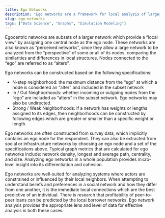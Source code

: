```yaml
---
title: Ego Networks
description: "Ego networks are a framework for local analysis of larger graphs."
slug: ego-networks
tags: ["Data Science", "Graphs", "Simulation Modeling"]
---
```


Egocentric networks are subsets of a larger network which provide a “local view” by assigning one central node as the ego node. These networks are also known as “perceived networks”, since they allow a large network to be analyzed from the “perspective” of some or all of its nodes, comparing the similarities and differences in local structures. Nodes connected to the “ego” are referred to as “alters”.

Ego networks can be constructed based on the following specifications:

- N-step neighborhood: the maximum distance from the “ego” at which a node is considered an “alter” and included in the subset network
- In / Out Neighborhoods: whether incoming or outgoing nodes from the “ego” are included as “alters” in the subset network. Ego networks may also be undirected.
- Strong / Weak Neighborhoods: if a network has weights or lengths assigned to its edges, then neighborhoods can be constructed by following edges which are greater or smaller than a specific weight or length.

Ego networks are often constructed from survey data, which implicitly contains an ego node for the respondent. They can also be extracted from social or infrastructure networks by choosing an ego node and a set of the specifications above. Typical graph metrics that are calculated for ego networks include: network density, longest and average path, centrality, and size. Analyzing ego networks in a whole population provides micro-level insight into its differentiation and cohesion.

Ego networks are well-suited for analyzing systems where actors are constrained or influenced by their local neighbors. When attempting to understand beliefs and preferences in a social network and how they differ from one another, it is the immediate local connections which are the best predictive of an individual. There is research that profitability of peer-to-peer loans can be predicted by the local borrower networks. Ego network analysis provides the appropriate lens and level of data for effective analysis in both these cases.
